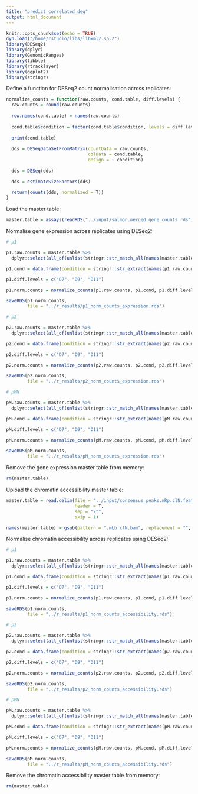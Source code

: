 ```yaml
---
title: "predict_correlated_deg"
output: html_document
---
```


```r
knitr::opts_chunk$set(echo = TRUE)
dyn.load("/home/rstudio/libs/libxml2.so.2")
library(DESeq2)
library(dplyr)
library(GenomicRanges)
library(tibble)
library(rtracklayer)
library(ggplot2)
library(stringr)
```

Define a function for DESeq2 count normalisation across replicates:

```r
normalize_counts = function(raw.counts, cond.table, diff.levels) {
  raw.counts = round(raw.counts)
  
  row.names(cond.table) = names(raw.counts)
  
  cond.table$condition = factor(cond.table$condition, levels = diff.levels)
  
  print(cond.table)
  
  dds = DESeqDataSetFromMatrix(countData = raw.counts,
                               colData = cond.table,
                               design = ~ condition)
  
  dds = DESeq(dds)

  dds = estimateSizeFactors(dds)

  return(counts(dds, normalized = T))
}
```

Load the master table:

```r
master.table = assays(readRDS("../input/salmon.merged.gene_counts.rds"))$counts
```

Normalise gene expression across replicates using DESeq2:

```r
# p1

p1.raw.counts = master.table %>%
  dplyr::select(all_of(unlist(stringr::str_match_all(names(master.table), "WT_D[179]+_p1.*"))))

p1.cond = data.frame(condition = stringr::str_extract(names(p1.raw.counts), "D(7|9|11)"))

p1.diff.levels = c("D7", "D9", "D11")

p1.norm.counts = normalize_counts(p1.raw.counts, p1.cond, p1.diff.levels)

saveRDS(p1.norm.counts,
        file = "../r_results/p1_norm_counts_expression.rds")

# p2

p2.raw.counts = master.table %>%
  dplyr::select(all_of(unlist(stringr::str_match_all(names(master.table), "WT_D[179]+_p2.*"))))

p2.cond = data.frame(condition = stringr::str_extract(names(p2.raw.counts), "D(7|9|11)"))

p2.diff.levels = c("D7", "D9", "D11")

p2.norm.counts = normalize_counts(p2.raw.counts, p2.cond, p2.diff.levels)

saveRDS(p2.norm.counts,
        file = "../r_results/p2_norm_counts_expression.rds")

# pMN

pM.raw.counts = master.table %>%
  dplyr::select(all_of(unlist(stringr::str_match_all(names(master.table), "WT_D[179]+_pM.*"))))

pM.cond = data.frame(condition = stringr::str_extract(names(pM.raw.counts), "D(7|9|11)"))

pM.diff.levels = c("D7", "D9", "D11")

pM.norm.counts = normalize_counts(pM.raw.counts, pM.cond, pM.diff.levels)

saveRDS(pM.norm.counts,
        file = "../r_results/pM_norm_counts_expression.rds")
```

Remove the gene expression master table from memory:

```r
rm(master.table)
```

Upload the chromatin accessibility master table:

```r
master.table = read.delim(file = "../input/consensus_peaks.mRp.clN.featureCounts.txt",
                          header = T,
                          sep = "\t",
                          skip = 1)

names(master.table) = gsub(pattern = ".mLb.clN.bam", replacement = "", x = names(master.table))
```

Normalise chromatin accessibility across replicates using DESeq2:

```r
# p1

p1.raw.counts = master.table %>%
  dplyr::select(all_of(unlist(stringr::str_match_all(names(master.table), "WT_D[179]+_p1.*"))))

p1.cond = data.frame(condition = stringr::str_extract(names(p1.raw.counts), "D(7|9|11)"))

p1.diff.levels = c("D7", "D9", "D11")

p1.norm.counts = normalize_counts(p1.raw.counts, p1.cond, p1.diff.levels)

saveRDS(p1.norm.counts,
        file = "../r_results/p1_norm_counts_accessibility.rds")

# p2

p2.raw.counts = master.table %>%
  dplyr::select(all_of(unlist(stringr::str_match_all(names(master.table), "WT_D[179]+_p2.*"))))

p2.cond = data.frame(condition = stringr::str_extract(names(p2.raw.counts), "D(7|9|11)"))

p2.diff.levels = c("D7", "D9", "D11")

p2.norm.counts = normalize_counts(p2.raw.counts, p2.cond, p2.diff.levels)

saveRDS(p2.norm.counts,
        file = "../r_results/p2_norm_counts_accessibility.rds")

# pMN

pM.raw.counts = master.table %>%
  dplyr::select(all_of(unlist(stringr::str_match_all(names(master.table), "WT_D[179]+_pM.*"))))

pM.cond = data.frame(condition = stringr::str_extract(names(pM.raw.counts), "D(7|9|11)"))

pM.diff.levels = c("D7", "D9", "D11")

pM.norm.counts = normalize_counts(pM.raw.counts, pM.cond, pM.diff.levels)

saveRDS(pM.norm.counts,
        file = "../r_results/pM_norm_counts_accessibility.rds")
```

Remove the chromatin accessibility master table from memory:

```r
rm(master.table)
```

